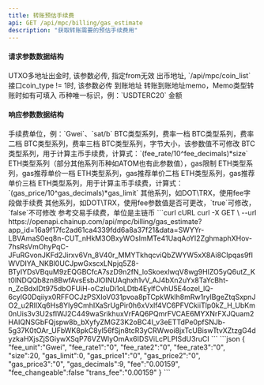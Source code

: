 ---
title: 转账预估手续费
api: GET /api/mpc/billing/gas_estimate
description: "获取转账需要的预估手续费用"
---

#### 请求参数数据结构
<ParamField query="sub_wallet_id" type="integer">
    UTXO多地址出金时, 该参数必传, 指定from无效
</ParamField>
<ParamField query="from" type="string">
    出币地址, `/api/mpc/coin_list`接口coin_type != 1时, 该参数必传
</ParamField>
<ParamField query="to" type="string" required>
    到账地址
</ParamField>
<ParamField query="memo" type="string">
    转账到账地址memo，Memo类型转账时如有可填入
</ParamField>
<ParamField query="symbol" type="string" required>
    币种唯一标识，例：`USDTERC20`
</ParamField>
<ParamField query="amount" type="string" required>
    金额
</ParamField>


#### 响应参数数据结构
<Expandable title="object">
    <ResponseField name="fee_unit" type="string">手续费单位，例：`Gwei`、`sat/b`</ResponseField>
    <ResponseField name="fee_rate1" type="string">BTC类型系列，费率一档</ResponseField>
    <ResponseField name="fee_rate2" type="string">BTC类型系列，费率二档</ResponseField>
    <ResponseField name="fee_rate3" type="string">BTC类型系列，费率三档</ResponseField>
    <ResponseField name="size" type="long">BTC类型系列，字节大小，该参数值不可修改</ResponseField>
    <ResponseField name="fee_decimals" type="integer">BTC类型系列，用于计算主币手续费，计算式：`(fee_rate/10^fee_decimals)*size`</ResponseField>
    <ResponseField name="gas_limit" type="long">ETH类型系列（部分其他系列币种如ATOM也有此参数值），gas限制</ResponseField>
    <ResponseField name="gas_price1" type="string">ETH类型系列，gas推荐单价一档</ResponseField>
    <ResponseField name="gas_price2" type="string">ETH类型系列，gas推荐单价二档</ResponseField>
    <ResponseField name="gas_price3" type="string">ETH类型系列，gas推荐单价三档</ResponseField>
    <ResponseField name="gas_decimals" type="integer">ETH类型系列，用于计算主币手续费，计算式：`(gas_price/10^gas_decimals)*gas_limit`</ResponseField>
    <ResponseField name="fee" type="string">其他系列，如DOT\TRX，使用fee字段做手续费</ResponseField>
    <ResponseField name="fee_changeable" type="bool">其他系列，如DOT\TRX，使用fee参数值是否可更改，`true`可修改，`false`不可修改</ResponseField>
    <ResponseField name="trans_fee" type="integer">参考交易手续费，单位是主链币</ResponseField>
</Expandable>



<RequestExample>
  ```curl cURL
  curl -X GET \
  --url https://openapi.chainup.com/api/mpc/billing/gas_estimate?app_id=16a9f17fc2ad61ca4339fdd6a8a37f21&data=SWYYr-LBVAmaS0eq8n-CUT_nHkM3OBxyWOsImMTe41UaqAoYI2ZghmaphXHov-7hsRsVmOhyPqC-JFuRGvonJKFd2Jirxv6Vn_8V40r_MMYTkhqcviQbZWYW5xX8Ai8CIpqas9fIWVDIYA_NKBl0UCJpwGxscxLNpjq5Z8-BTyIYDsVBquM9zEQGBCfcA7szD9n2fN_loSkoexlwqV8wg9HIZO5yQ6utZ_Kt0lNDQQb8zn8BwfAvsEsbJlOINUAqhxh1vV_AJ4bXn2uYx8TaYcBht-n_ZcBdxIDt975dbOFUiH-oCzIuDi1oLDtb4EylfCvhU5E4ozel_lQ-6cyIG0Dqiiyx0RFFOCJzPSXIoV031pvoa8pTCpkWklh8mRw1rylBgeZtqSxpnJO2_u2RIlXq6Hs8Yly9CmhIXaSrUgPir0h6xVxlf4VC6PFVCkiiTlp0kZ_H_UbKm0nUis3v3U2sflWJ2C449waSrikhuxVrFAQ6PQmrFVCAE6MYXNrFXJQuam2HAIQNSGbFQjspw8b_bXyfyZMGZ3K2oBC4I_v3eETTdPe0pfSNJb-5g37K0tOAr_UFbWK8pkC8yl56fSjn8tcR3yCRWwoi8jxTcUBiswTtvXZtzgG4dyzkaHXjsZjSGiywXSqP76VZWlyOmAx6IDSViLcPLPISdU3ruCI
  ```
</RequestExample>



<ResponseExample>
```json
{
    "fee_unit":"Gwei",
    "fee_rate1":"0",
    "fee_rate2":"0",
    "fee_rate3":"0",
    "size":20,
    "gas_limit":0,
    "gas_price1":"0",
    "gas_price2":"0",
    "gas_price3":"0",
    "gas_decimals":9,
    "fee":"0.00159",
    "fee_changeable":false
    "trans_fee":"0.00159"
}
```
</ResponseExample>